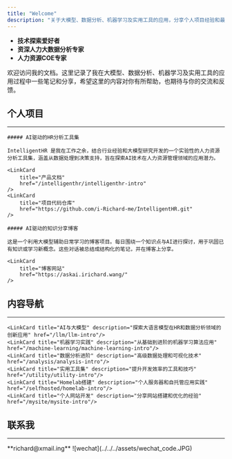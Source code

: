 ```yaml
---
title: "Welcome"
description: "关于大模型、数据分析、机器学习及实用工具的应用，分享个人项目经验和最佳实践"
---
```



<Card title="About Me" icon="star">

- **技术探索爱好者**
- **资深人力大数据分析专家**
- **人力资源COE专家**

欢迎访问我的文档。这里记录了我在大模型、数据分析、机器学习及实用工具的应用过程中一些笔记和分享，希望这里的内容对你有所帮助，也期待与你的交流和反馈。

</Card>


## 个人项目

---
<CardGrid>

<Card title="IntelligentHR" icon="puzzle">

    ##### AI驱动的HR分析工具集

    IntelligentHR 是我在工作之余，结合行业经验和大模型研究开发的一个实验性的人力资源分析工具集，涵盖从数据处理到决策支持，旨在探索AI技术在人力资源管理领域的应用潜力。

    <LinkCard
        title="产品文档"
        href="/intelligenthr/intelligenthr-intro"
    />
    <LinkCard
        title="项目代码仓库"
        href="https://github.com/i-Richard-me/IntelligentHR.git"
    />


</Card>

<Card title="Ask AI Daily" icon="open-book">

    ##### AI驱动的知识分享博客

    这是一个利用大模型辅助日常学习的博客项目。每日围绕一个知识点与AI进行探讨，用于巩固已有知识或学习新概念。这些对话被总结成结构化的笔记，并在博客上分享。

    <LinkCard
        title="博客网站"
        href="https://askai.irichard.wang/"
    />


</Card>

</CardGrid>

## 内容导航

---
<CardGrid>

    <LinkCard title="AI与大模型" description="探索大语言模型在HR和数据分析领域的创新应用" href="/llm/llm-intro"/>
    <LinkCard title="机器学习实践" description="从基础到进阶的机器学习算法应用" href="/machine-learning/machine-learning-intro"/>
    <LinkCard title="数据分析进阶" description="高级数据处理和可视化技术" href="/analysis/analysis-intro"/>
    <LinkCard title="实用工具集" description="提升开发效率的工具和技巧" href="/utility/utility-intro"/>
    <LinkCard title="Homelab搭建" description="个人服务器和自托管应用实践" href="/selfhosted/homelab-intro"/>
    <LinkCard title="个人网站开发" description="分享网站搭建和优化的经验" href="/mysite/mysite-intro"/>

</CardGrid>

## 联系我

---

<Card title="Email" icon="email">
    **richard@xmail.ing**
</Card>


<CardGrid>
    <Card title="微信" icon="discord">
        ![wechat](../../../assets/wechat_code.JPG)
    </Card>
</CardGrid>